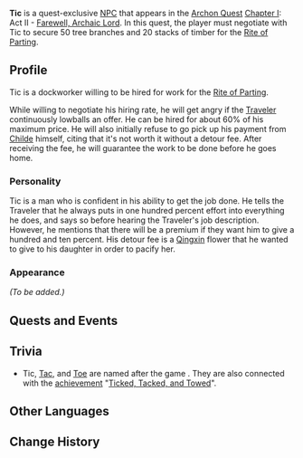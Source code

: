 {{Meta
<!-- REMOVE THIS TEMPLATE AFTER ADDING MISSING INFO -->
|missing_NPC_profile  = yes
}}
{{Character Infobox
|image            = NPC Tic.png
|region           = Liyue
|title            = Dock Worker
|type             = Quest NPC
}}
'''Tic''' is a quest-exclusive [[NPC]] that appears in the [[Archon Quest]] [[Chapter I]]: Act II - [[Farewell, Archaic Lord]]. In this quest, the player must negotiate with Tic to secure 50 tree branches and 20 stacks of timber for the [[Rite of Parting]].
<!--
==Location==
<gallery>
NPC Location Tic.png|Tic's location
NPC Location Tic Context.png|Additional context
</gallery>
-->
==Profile==
<!-- detailed story/lore information goes here -->
Tic is a dockworker willing to be hired for work for the [[Rite of Parting]].

While willing to negotiate his hiring rate, he will get angry if the [[Traveler]] continuously lowballs an offer. He can be hired for about 60% of his maximum price.  He will also initially refuse to go pick up his payment from [[Childe]] himself, citing that it's not worth it without a detour fee. After receiving the fee, he will guarantee the work to be done before he goes home.

===Personality===
Tic is a man who is confident in his ability to get the job done. He tells the Traveler that he always puts in one hundred percent effort into everything he does, and says so before hearing the Traveler's job description. However, he mentions that there will be a premium if they want him to give a hundred and ten percent.
His detour fee is a [[Qingxin]] flower that he wanted to give to his daughter in order to pacify her.

===Appearance===
''(To be added.)''

==Quests and Events==
{{Quests and Events}}

==Trivia==
*Tic, [[Tac]], and [[Toe]] are named after the game {{w|tic-tac-toe}}. They are also connected with the [[achievement]] "[[Ticked, Tacked, and Towed]]".

==Other Languages==
{{Other Languages
|default_hidden = 1
|en      = Tic
|zhs     = 阿大
|zhs_rm  = Ā Dà
|zht     = 阿大
|zht_rm  = Ā Dà
|ja      = 阿大
|ja_rm   = Adai{{Assumed}}
|ko      = 대복
|ko_rm   = Daebok
|es      = Pim
|fr      = Tic
|ru      = Тик
|th      = Tic
|vi      = Tic
|de      = Kalle
|id      = Tic
|pt      = Tic
|tr      = Bim
|it      = Pim
}}

==Change History==
{{Change History|1.0}}